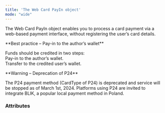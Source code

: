 ```yaml
---
title: 'The Web Card PayIn object'
mode: "wide"
---
```


  

The Web Card PayIn object enables you to process a card payment via a web-based payment interface, without registering the user’s card details.  

<Note>  
**Best practice – Pay-in to the author’s wallet** 
  
Funds should be credited in two steps:  
Pay-in to the author’s wallet.  
Transfer to the credited user’s wallet.  
</Note>  

<Warning>  
**Warning – Deprecation of P24** 
  
The P24 payment method (CardType of P24) is deprecated and service will be stopped as of March 1st, 2024. Platforms using P24 are invited to integrate BLIK, a popular local payment method in Poland.  
</Warning>  

### Attributes  

<Id />  

<Tag1 />  

<CreationDate />  

<AuthorId1 />  

<CreditedUserId />  

<DebitedFunds6 />  

<CreditedFunds6 />  

<Fees5 />  

<Status1 />  

<ResultCode />  

<ResultMessage />  

<ExecutionDate />  

<Type />  

<Nature />  

<CreditedWalletId1 />  

<DebitedWalletId1 />  

<PaymentType />  

<ExecutionType />  

<RedirectURL />  

<ReturnURL />  

<TemplateURLOptions />  

<TemplateURL />  

<CardType />  

<Culture />  

<SecureMode />  

<Billing1 />  

<Shipping1 />  

<StatementDescriptor />  

<BankName2 />  

<ProfilingAttemptReference />